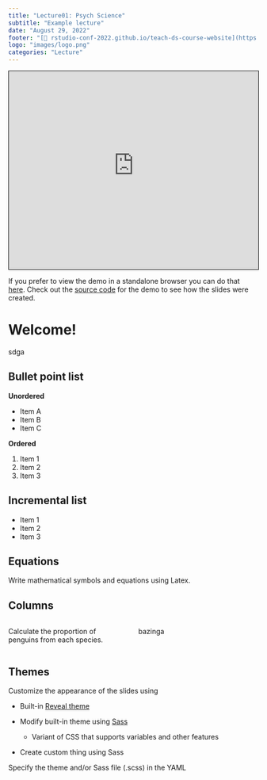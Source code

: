```yaml
---
title: "Lecture01: Psych Science"
subtitle: "Example lecture"
date: "August 29, 2022"
footer: "[🔗 rstudio-conf-2022.github.io/teach-ds-course-website](https://rstudio-conf-2022.github.io/teach-ds-course-website)"
logo: "images/logo.png"
categories: "Lecture"
---
```


::: {.content-visible when-format="html"}
```{=html}
<iframe src="https://ps52007dslides.littlemonkeylab.com/lectures/Lecture01/Lecture01.html" width="100%" height="400" style="border:1px solid black;">
</iframe>
```
If you prefer to view the demo in a standalone browser you can do that [here](http://ps52007dslides.littlemonkeylab.com/labs/Lab02/Lab02.html){target="_blank"}. Check out the [source code](https://github.com/quarto-dev/quarto-web/blob/main/docs/presentations/revealjs/demo/index.qmd) for the demo to see how the slides were created.
:::

# Welcome!

sdga

## Bullet point list

**Unordered**

-   Item A
-   Item B
-   Item C

**Ordered**

1.  Item 1
2.  Item 2
3.  Item 3

## Incremental list

::: incremental
-   Item 1
-   Item 2
-   Item 3
:::

## Equations

Write mathematical symbols and equations using Latex.

## Columns

::: columns
::: {.column width="50%"}
Calculate the proportion of penguins from each species.
:::

::: {.column width="50%"}
bazinga
:::
:::

## Themes

Customize the appearance of the slides using

-   Built-in [Reveal theme](https://quarto.org/docs/presentations/revealjs/themes.html#using-themes)

-   Modify built-in theme using [Sass](https://quarto.org/docs/presentations/revealjs/themes.html#creating-themes)

    -   Variant of CSS that supports variables and other features

-   Create custom thing using Sass

Specify the theme and/or Sass file (.scss) in the YAML
